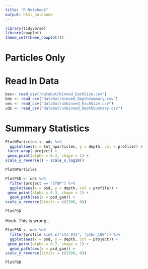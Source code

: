 ```yaml
---
title: "R Notebook"
output: html_notebook
---
```


```r
library(tidyverse)
library(cowplot)
theme_set(theme_cowplot())
```


# Particles Only

# Read In Data

```r
bes<- read_csv("dataOut/binned_EachSize.csv")
bds <- read_csv("dataOut/binned_DepthSummary.csv")
ues <- read_csv("dataOut/unbinned_EachSize.csv")
uds <- read_csv("dataOut/unbinned_DepthSummary.csv")
```


# Summary Statistics
```r
PlotNParticles <- uds %>% 
  ggplot(aes(x = tot_nparticles, y = depth, col = profile)) +
 facet_wrap(~project) +
 geom_point(alpha = 0.3, shape = 1) +
scale_y_reverse() + scale_x_log10()

PlotNParticles
```

```r
PlotPSD <- uds %>% 
  filter(project == "ETNP") %>%
  ggplot(aes(x = psd, y = depth, col = profile)) +
 geom_point(alpha = 0.3, shape = 1) +
  geom_path(aes(x = psd_gam)) + 
scale_y_reverse(limits = c(2500, 0))

PlotPSD
```

Heck. This is wrong...

```r
PlotPSD <- uds %>% 
  filter(profile %in% c("stn_043", "p16n_100")) %>%
  ggplot(aes(x = psd, y = depth, col = project)) +
 geom_point(alpha = 0.7, shape = 1) +
  geom_path(aes(x = psd_gam)) +
scale_y_reverse(limits = c(2500, 0)) 

PlotPSD
```